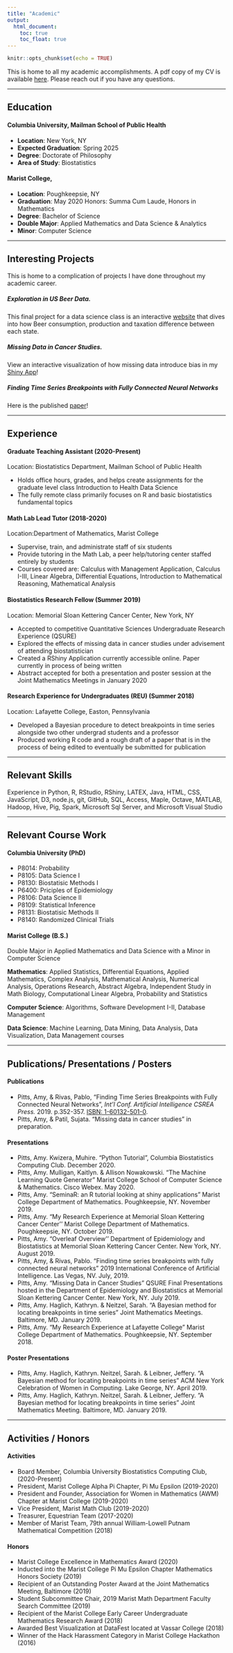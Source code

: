 ```yaml
---
title: "Academic"
output: 
  html_document:
    toc: true
    toc_float: true
---
```


```r
knitr::opts_chunk$set(echo = TRUE)
```

This is home to all my academic accomplishments. A pdf copy of my CV is available  [here](AmyPitts_cv.pdf). Please reach out if you have any questions. 

--- 

## Education 

#### Columbia University, Mailman School of Public Health 

* **Location**: New York, NY  
* **Expected Graduation**: Spring 2025
* **Degree**: Doctorate of Philosophy  
* **Area of Study**: Biostatistics



#### Marist College, 

* **Location**: Poughkeepsie, NY 
* **Graduation**: May 2020  Honors: Summa Cum Laude, Honors in Mathematics 
* **Degree**: Bachelor of Science 
* **Double Major**: Applied Mathematics and Data Science & Analytics 
* **Minor**: Computer Science 


--- 

## Interesting Projects
This is home to a complication of projects I have done throughout my academic career.

##### Exploration in US Beer Data. 
This final project for a data science class is an interactive [website](https://iriswangziyi.github.io/p8105_final_project/index.html) that dives into how Beer consumption, production and taxation difference between each state. 

##### Missing Data in Cancer Studies. 
View an interactive visualization of how missing data introduce bias in my [Shiny App](https://amypitts.shinyapps.io/Missing_Data/)! 

##### Finding Time Series Breakpoints with Fully Connected Neural Networks
Here is the published [paper](https://csce.ucmss.com/cr/books/2019/LFS/CSREA2019/ICA4059.pdf)!

---

## Experience 

#### Graduate Teaching Assistant (2020-Present)
Location: Biostatistics Department, Mailman School of Public Health

- Holds office hours, grades, and helps create assignments for the graduate level class Introduction to Health Data Science 
- The fully remote class primarily focuses on R and basic biostatistics fundamental topics


#### Math Lab Lead Tutor (2018-2020) 
Location:Department of Mathematics, Marist College

- Supervise, train, and administrate staff of six students
- Provide tutoring in the Math Lab, a peer help/tutoring center staffed entirely by students 
- Courses covered are: Calculus with Management Application, Calculus I-III, Linear Algebra, Differential Equations, Introduction to Mathematical Reasoning, Mathematical Analysis 


#### Biostatistics Research Fellow (Summer 2019) 
Location: Memorial Sloan Kettering Cancer Center, New York, NY

- Accepted to competitive Quantitative Sciences Undergraduate Research Experience (QSURE)  
- Explored the effects of missing data in cancer studies under advisement of attending biostatistician
- Created a RShiny Application currently accessible online. Paper currently in process of being written
- Abstract accepted for both a presentation and poster session at the Joint Mathematics Meetings in January 2020 


#### Research Experience for Undergraduates (REU) (Summer 2018) 
Location: Lafayette College, Easton, Pennsylvania 

- Developed a Bayesian procedure to detect breakpoints in time series alongside two other undergrad students and a professor
- Produced working R code and a rough draft of a paper that is in the process of being edited to eventually be submitted for publication 

---

## Relevant Skills 
Experience in Python, R, RStudio, RShiny, LATEX, Java, HTML, CSS, JavaScript, D3, node.js, git, GitHub, SQL, Access, Maple, Octave, MATLAB, Hadoop, Hive, Pig, Spark, Microsoft Sql Server, and Microsoft Visual Studio

--- 

## Relevant Course Work

#### Columbia University (PhD)
- P8014: Probability
- P8105: Data Science I
- P8130: Biostatisic Methods I
- P6400: Priciples of Epidemiology 
- P8106: Data Science II
- P8109: Statistical Inference 
- P8131: Biostatisic Methods II
- P8140: Randomized Clinical Trials

#### Marist College (B.S.)
Double Major in Applied Mathematics and Data Science with a Minor in Computer Science

**Mathematics**: Applied Statistics, Differential Equations, Applied Mathematics, Complex Analysis, Mathematical Analysis, Numerical Analysis, Operations Research, Abstract Algebra, Independent Study in Math Biology, Computational Linear Algebra, Probability and Statistics

**Computer Science**: Algorithms, Software Development I-II, Database Management

**Data Science**: Machine Learning, Data Mining, Data Analysis, Data Visualization, Data Management
courses 

---

## Publications/ Presentations / Posters 

#### Publications

- Pitts, Amy, & Rivas, Pablo, "Finding Time Series Breakpoints with Fully Connected Neural Networks", *Int'l Conf. Artificial Intelligence CSREA Press.* 2019. p.352-357. [ISBN: 1-60132-501-0](https://csce.ucmss.com/cr/books/2019/LFS/CSREA2019/ICA4059.pdf).
- Pitts, Amy, & Patil, Sujata. "Missing data in cancer studies" in preparation.

#### Presentations

- Pitts, Amy. Kwizera, Muhire. "Python Tutorial", Columbia Biostatistics Computing Club. December 2020.
-  Pitts, Amy. Mulligan, Kaitlyn. & Allison Nowakowski. "The Machine Learning Quote Generator" Marist College School of Computer Science & Mathematics. Cisco Webex. May 2020.
- Pitts, Amy. "SeminaR: an R tutorial looking at shiny applications" Marist College Department of Mathematics. Poughkeepsie, NY. November 2019.  
-  Pitts, Amy. "My Research Experience at Memorial Sloan Kettering Cancer Center'' Marist College Department of Mathematics. Poughkeepsie, NY. October 2019. 
- Pitts, Amy. "Overleaf Overview'' Department of Epidemiology and Biostatistics at Memorial Sloan Kettering Cancer Center. New York, NY. August 2019.
-  Pitts, Amy, & Rivas, Pablo. "Finding time series breakpoints with fully connected neural networks" 2019 International Conference of Artificial Intelligence. Las Vegas, NV. July, 2019. 
- Pitts, Amy. "Missing Data in Cancer Studies" QSURE Final Presentations hosted in the Department of Epidemiology and Biostatistics at Memorial Sloan Kettering Cancer Center. New York, NY. July 2019.
-  Pitts, Amy. Haglich, Kathryn. & Neitzel, Sarah. "A Bayesian method for locating breakpoints in time series" Joint Mathematics Meetings. Baltimore, MD. January 2019.
-  Pitts, Amy. "My Research Experience at Lafayette College" Marist College Department of Mathematics. Poughkeepsie, NY. September 2018. 

#### Poster Presentations

- Pitts, Amy. Haglich, Kathryn. Neitzel, Sarah. & Leibner, Jeffery. "A Bayesian method for locating breakpoints in time series" ACM New York Celebration of Women in Computing. Lake George, NY. April 2019.
- Pitts, Amy. Haglich, Kathryn. Neitzel, Sarah. & Leibner, Jeffery. "A Bayesian method for locating breakpoints in time series" Joint Mathematics Meeting. Baltimore, MD. January 2019.


---

## Activities / Honors
#### Activities

- Board Member, Columbia University Biostatistics Computing Club, (2020-Present)
- President, Marist College Alpha Pi Chapter, Pi Mu Epsilon (2019-2020) 
- President and Founder, Association for Women in Mathematics (AWM) Chapter at Marist College (2019-2020)
- Vice President, Marist Math Club (2019-2020)
- Treasurer, Equestrian Team (2017-2020)
- Member of Marist Team, 79th annual William-Lowell Putnam Mathematical Competition (2018)
   
#### Honors

- Marist College Excellence in Mathematics Award (2020)
- Inducted into the Marist College Pi Mu Epsilon Chapter Mathematics Honors Society (2019)
- Recipient of an Outstanding Poster Award at the Joint Mathematics Meeting, Baltimore (2019)
- Student Subcommittee Chair, 2019 Marist Math Department Faculty Search Committee (2019)
- Recipient of the Marist College Early Career Undergraduate Mathematics Research Award (2018)
- Awarded Best Visualization at DataFest located at Vassar College (2018)
- Winner of the Hack Harassment Category in Marist College Hackathon (2016)



